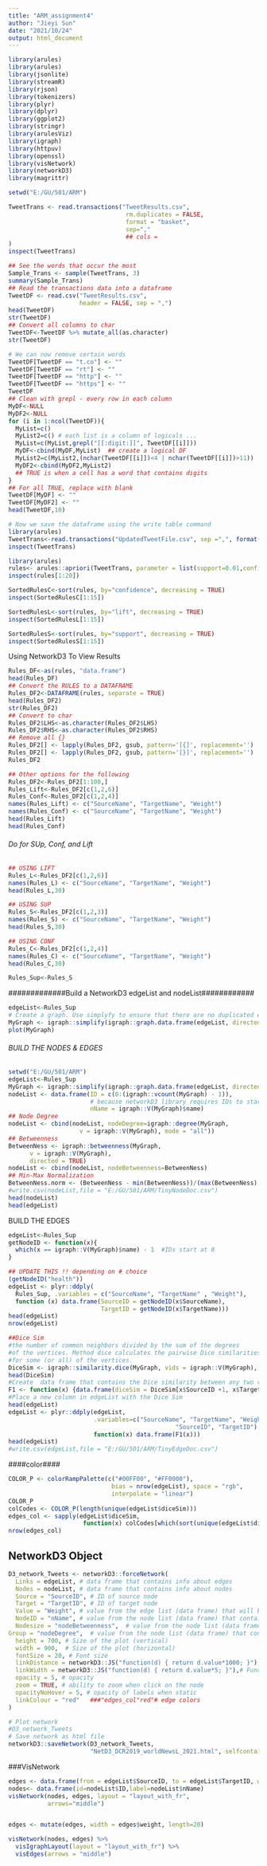 ---
title: "ARM_assignment4"
author: "Jieyi Sun"
date: "2021/10/24"
output: html_document
---

```{r}
library(arules)
library(arules)
library(jsonlite)
library(streamR)
library(rjson)
library(tokenizers)
library(plyr)
library(dplyr)
library(ggplot2)
library(stringr)
library(arulesViz)
library(igraph)
library(httpuv)
library(openssl)
library(visNetwork)
library(networkD3)
library(magrittr)

setwd("E:/GU/501/ARM")
```


```{r}
TweetTrans <- read.transactions("TweetResults.csv",
                                 rm.duplicates = FALSE, 
                                 format = "basket",
                                 sep=","
                                 ## cols = 
)
inspect(TweetTrans)
```

```{r}
## See the words that occur the most
Sample_Trans <- sample(TweetTrans, 3)
summary(Sample_Trans)
## Read the transactions data into a dataframe
TweetDF <- read.csv("TweetResults.csv", 
                    header = FALSE, sep = ",")
head(TweetDF)
str(TweetDF)
## Convert all columns to char 
TweetDF<-TweetDF %>% mutate_all(as.character)
str(TweetDF)
```

```{r}
# We can now remove certain words
TweetDF[TweetDF == "t.co"] <- ""
TweetDF[TweetDF == "rt"] <- ""
TweetDF[TweetDF == "http"] <- ""
TweetDF[TweetDF == "https"] <- ""
TweetDF
## Clean with grepl - every row in each column
MyDF<-NULL
MyDF2<-NULL
for (i in 1:ncol(TweetDF)){
  MyList=c() 
  MyList2=c() # each list is a column of logicals ...
  MyList=c(MyList,grepl("[[:digit:]]", TweetDF[[i]]))
  MyDF<-cbind(MyDF,MyList)  ## create a logical DF
  MyList2=c(MyList2,(nchar(TweetDF[[i]])<4 | nchar(TweetDF[[i]])>11))
  MyDF2<-cbind(MyDF2,MyList2) 
  ## TRUE is when a cell has a word that contains digits
}
## For all TRUE, replace with blank
TweetDF[MyDF] <- ""
TweetDF[MyDF2] <- ""
head(TweetDF,10)
```


```{r}
# Now we save the dataframe using the write table command 
library(arules)
TweetTrans<-read.transactions("UpdatedTweetFile.csv", sep =",", format("basket"), rm.duplicates = TRUE,cols = NULL)
inspect(TweetTrans)
```


```{r}
library(arules)
rules<- arules::apriori(TweetTrans, parameter = list(support=0.01,confidence=0.004,minlen=2))
inspect(rules[1:20])
```

```{r}
SortedRulesC<-sort(rules, by="confidence", decreasing = TRUE)
inspect(SortedRulesC[1:15])
```

```{r}
SortedRulesL<-sort(rules, by="lift", decreasing = TRUE)
inspect(SortedRulesL[1:15])
```

```{r}
SortedRulesS<-sort(rules, by="support", decreasing = TRUE)
inspect(SortedRulesS[1:15])
```

########  Using NetworkD3 To View Results   ###########
```{r}
Rules_DF<-as(rules, "data.frame")
head(Rules_DF)
## Convert the RULES to a DATAFRAME
Rules_DF2<-DATAFRAME(rules, separate = TRUE)
head(Rules_DF2)
str(Rules_DF2)
## Convert to char
Rules_DF2$LHS<-as.character(Rules_DF2$LHS)
Rules_DF2$RHS<-as.character(Rules_DF2$RHS)
## Remove all {}
Rules_DF2[] <- lapply(Rules_DF2, gsub, pattern='[{]', replacement='')
Rules_DF2[] <- lapply(Rules_DF2, gsub, pattern='[}]', replacement='')
Rules_DF2
```

```{r}
## Other options for the following
Rules_DF2<-Rules_DF2[1:100,]
Rules_Lift<-Rules_DF2[c(1,2,6)]
Rules_Conf<-Rules_DF2[c(1,2,4)]
names(Rules_Lift) <- c("SourceName", "TargetName", "Weight")
names(Rules_Conf) <- c("SourceName", "TargetName", "Weight")
head(Rules_Lift)
head(Rules_Conf)
```

###### Do for SUp, Conf, and Lift   #######
```{r}
## USING LIFT
Rules_L<-Rules_DF2[c(1,2,6)]
names(Rules_L) <- c("SourceName", "TargetName", "Weight")
head(Rules_L,30)
```


```{r}
## USING SUP
Rules_S<-Rules_DF2[c(1,2,3)]
names(Rules_S) <- c("SourceName", "TargetName", "Weight")
head(Rules_S,30)
```

```{r}
## USING CONF
Rules_C<-Rules_DF2[c(1,2,4)]
names(Rules_C) <- c("SourceName", "TargetName", "Weight")
head(Rules_C,30)
```

```{r}
Rules_Sup<-Rules_S
```

#############Build a NetworkD3 edgeList and nodeList############
```{r}
edgeList<-Rules_Sup
# Create a graph. Use simplyfy to ensure that there are no duplicated edges or self loops
MyGraph <- igraph::simplify(igraph::graph.data.frame(edgeList, directed=TRUE))
plot(MyGraph)
```

###### BUILD THE NODES & EDGES ##############
```{r}
setwd("E:/GU/501/ARM")
edgeList<-Rules_Sup
MyGraph <- igraph::simplify(igraph::graph.data.frame(edgeList, directed=TRUE))
nodeList <- data.frame(ID = c(0:(igraph::vcount(MyGraph) - 1)), 
                       # because networkD3 library requires IDs to start at 0
                       nName = igraph::V(MyGraph)$name)
## Node Degree
nodeList <- cbind(nodeList, nodeDegree=igraph::degree(MyGraph, 
                    v = igraph::V(MyGraph), mode = "all"))
## Betweenness
BetweenNess <- igraph::betweenness(MyGraph, 
      v = igraph::V(MyGraph), 
      directed = TRUE) 
nodeList <- cbind(nodeList, nodeBetweenness=BetweenNess)
## Min-Max Normalization
BetweenNess.norm <- (BetweenNess - min(BetweenNess))/(max(BetweenNess) - min(BetweenNess))
#write.csv(nodeList,file = "E:/GU/501/ARM/TinyNodeDoc.csv")
head(nodeList)
head(edgeList)
```

########## BUILD THE EDGES #############
```{r}
edgeList<-Rules_Sup
getNodeID <- function(x){
  which(x == igraph::V(MyGraph)$name) - 1  #IDs start at 0
}
```

```{r}
## UPDATE THIS !! depending on # choice
(getNodeID("health")) 
edgeList <- plyr::ddply(
  Rules_Sup, .variables = c("SourceName", "TargetName" , "Weight"), 
  function (x) data.frame(SourceID = getNodeID(x$SourceName), 
                          TargetID = getNodeID(x$TargetName)))
head(edgeList)
nrow(edgeList)
```

```{r}
##Dice Sim
#the number of common neighbors divided by the sum of the degrees 
#of the vertices. Method dice calculates the pairwise Dice similarities 
#for some (or all) of the vertices. 
DiceSim <- igraph::similarity.dice(MyGraph, vids = igraph::V(MyGraph), mode = "all")
head(DiceSim)
#Create  data frame that contains the Dice similarity between any two vertices
F1 <- function(x) {data.frame(diceSim = DiceSim[x$SourceID +1, x$TargetID + 1])}
#Place a new column in edgeList with the Dice Sim
head(edgeList)
edgeList <- plyr::ddply(edgeList,
                        .variables=c("SourceName", "TargetName", "Weight", 
                                               "SourceID", "TargetID"), 
                        function(x) data.frame(F1(x)))
head(edgeList)
#write.csv(edgeList,file = "E:/GU/501/ARM/TinyEdgeDoc.csv")

```

####color####
```{r}
COLOR_P <- colorRampPalette(c("#00FF00", "#FF0000"), 
                             bias = nrow(edgeList), space = "rgb", 
                             interpolate = "linear")
COLOR_P
colCodes <- COLOR_P(length(unique(edgeList$diceSim)))
edges_col <- sapply(edgeList$diceSim, 
                     function(x) colCodes[which(sort(unique(edgeList$diceSim)) == x)])
nrow(edges_col)

```

## NetworkD3 Object
```{r}
D3_network_Tweets <- networkD3::forceNetwork(
  Links = edgeList, # data frame that contains info about edges
  Nodes = nodeList, # data frame that contains info about nodes
  Source = "SourceID", # ID of source node 
  Target = "TargetID", # ID of target node
  Value = "Weight", # value from the edge list (data frame) that will be used to value/weight relationship amongst nodes
  NodeID = "nName", # value from the node list (data frame) that contains node description we want to use (e.g., node name)
  Nodesize = "nodeBetweenness",  # value from the node list (data frame) that contains value we want to use for a node size
Group = "nodeDegree",  # value from the node list (data frame) that contains value we want to use for node color
  height = 700, # Size of the plot (vertical)
  width = 900,  # Size of the plot (horizontal)
  fontSize = 20, # Font size
  linkDistance = networkD3::JS("function(d) { return d.value*1000; }"), # Function to determine distance between any two nodes, uses variables already defined in forceNetwork function (not variables from a data frame)
  linkWidth = networkD3::JS("function(d) { return d.value*5; }"),# Function to determine link/edge thickness, uses variables already defined in forceNetwork function (not variables from a data frame)
  opacity = 5, # opacity
  zoom = TRUE, # ability to zoom when click on the node
  opacityNoHover = 5, # opacity of labels when static
  linkColour = "red"   ###"edges_col"red"# edge colors
) 
```

```{r}
# Plot network
#D3_network_Tweets
# Save network as html file
networkD3::saveNetwork(D3_network_Tweets, 
                       "NetD3_DCR2019_worldNewsL_2021.html", selfcontained = TRUE)

```

###VisNetwork
```{r}
edges <- data.frame(from = edgeList$SourceID, to = edgeList$TargetID, weight = edgeList$Weight)
nodes<- data.frame(id=nodeList$ID,label=nodeList$nName)
visNetwork(nodes, edges, layout = "layout_with_fr",
           arrows="middle")


edges <- mutate(edges, width = edges$weight, length=20)

visNetwork(nodes, edges) %>% 
  visIgraphLayout(layout = "layout_with_fr") %>% 
  visEdges(arrows = "middle")

```
